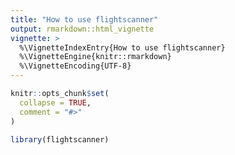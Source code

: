 ```yaml
---
title: "How to use flightscanner"
output: rmarkdown::html_vignette
vignette: >
  %\VignetteIndexEntry{How to use flightscanner}
  %\VignetteEngine{knitr::rmarkdown}
  %\VignetteEncoding{UTF-8}
---
```


```r
knitr::opts_chunk$set(
  collapse = TRUE,
  comment = "#>"
)
```

```r
library(flightscanner)
```
